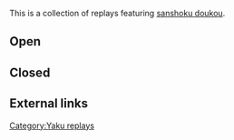 This is a collection of replays featuring [[sanshoku doukou]].

== Open ==
{{Replay/Tenhou.net|
| player      = nekonyaa
| playerrank  = default
| date        = 2014-01-06
| windround   = East
| roundnumber = 1
| honba       = 0
| haipai  = 117m169p12579s55z
| draw    = 1p
| hand    = 9s8555"z111's111'p111'm
| off     = tsumo
| agari   = 9s
| url     = http://tenhou.net/0/?log=2014010610gm-0009-7447-dfd7e99e&tw=4
| comment = Tiles constantly fed into the hand.
}}
{{Replay/Tenhou.net|
| player      = [[User:Coppro|Coppro]]
| playerrank  = 3d
| date        = 2015-04-19
| windround   = East
| roundnumber = 3
| honba       = 1
| haipai  = 5599m14889p2499s
| draw    = 3m
| hand    = 55m44s8z9'99s999'm99'9p
| off     = tsumo
| agari   = 0m
| url     = http://tenhou.net/0/?log=2015041904gm-0089-0000-04a42ab2&tw=2&ts=3
| comment = Chiitoitsu tenpai converted into sanshoku doukou by calling pon the necessary number of times.  From the other players' perspectives, the hand appeared poised for chinroutou.
}}
{{Replay/Tenhou.net|
| player      = 清姫様大好き
| playerrank  = 1d
| date        = 2018-02-05
| windround   = S
| roundnumber = 2
| honba       = 0
| haipai  = 107m1257p149s257z
| draw    = 5m
| hand    = 05m45777p8z77'7s7'77m
| off     = Shimocha
| agari   = 6p
| url     = http://tenhou.net/0/?log=2018020513gm-0089-0000-26891447&tw=3&ts=5
| comment = Doukou hand of 7's with only two out of nine starting.
}}

== Closed ==
{{Replay/Tenhou.net|
| player      = [[User:KyuuAA|KyuuAA]]
| playerrank  = 5d
| date        = 2016-06-20
| windround   = South
| roundnumber = 3
| honba       = 2
| haipai  = 22m220p224468s33z
| draw    = 2p
| hand    = 22m222p22244678s
| off     = tsumo
| agari   = 2m
| url     = http://tenhou.net/0/?log=2016062017gm-0029-0000-97f2c6e6&tw=2&ts=14
| comment = Early riichi, with potential sanshoku doukou.  And takame tsumo.
}}

== External links ==
{{Navbox yaku replays}}

[[Category:Yaku replays]]